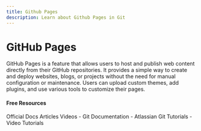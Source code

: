 ```yaml
---
title: Github Pages
description: Learn about Github Pages in Git
---
```


# GitHub Pages

GitHub Pages is a feature that allows users to host and publish web content directly from their GitHub repositories. It provides a simple way to create and deploy websites, blogs, or projects without the need for manual configuration or maintenance. Users can upload custom themes, add plugins, and use various tools to customize their pages.

#### Free Resources

<Tabs defaultValue="official">
<TabsList>
<TabsTrigger value="official">Official Docs</TabsTrigger>
<TabsTrigger value="article">Articles</TabsTrigger>
<TabsTrigger value="video">Videos</TabsTrigger>
</TabsList>

<TabsContent value="official">
- <Link href="https://git-scm.com/docs">Git Documentation</Link>
</TabsContent>
<TabsContent value="article">
- <Link href="https://www.atlassian.com/git/tutorials">Atlassian Git Tutorials</Link>
</TabsContent>
<TabsContent value="video">
- <Link href="https://www.youtube.com/results?search_query=git+github-pages+tutorial">Video Tutorials</Link>
</TabsContent>
</Tabs>

<Outlet path="5-github/basics/github-pages" />
